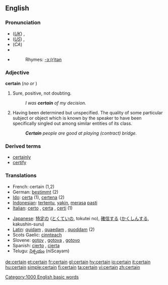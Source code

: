 ==English==

{{rank|often|themselves|half|269|certain|sent|keep|myself}}

===Pronunciation===
*(''[[Received Pronunciation|UK]]'') {{IPA|/sɜːtn/}}, {{SAMPA|/s3:tn/}}
*(''[[General American|US]]'') {{IPA|/sɝtn/}}, {{SAMPA|/s3`tn/}}
*(''CA'') {{IPA|/ˈsɝtən/ or /ˈsɝt̚n̩/}}
*{{Audio|En-ca-certain.ogg|Audio (CA)}}
*{{audio|en-us-certain.ogg|Audio (US)}}
*:Rhymes: [[Rhymes:English:-ɜː(r)tən|-ɜː(r)tən]]

===Adjective===
'''certain'''  (''no'' {{compar}} ''or'' {{superl}})
<!-- the adjective has no comparative or superlative, only the adverb "certainly" (more/most) right?  "Most certainly, squire!"  < -- American sarcastic expression.
'''certain'''  ({{compar}}: '''more certain''', {{superl}}: '''most certain''')
-->

# Sure, positive, not doubting.
#: ''I was '''certain''' of my decision.''
# Having been determined but unspecified.  The quality of some particular subject or object which is known by the speaker to have been specifically singled out among similar entities of its class. 
#: '''''Certain''' people are good at playing (contract) bridge.''

===Derived terms===
*[[certainly]] {{pos_adv}}
*[[certify]] {{pos_vt}}

===Translations===
{{top}}
*French: certain (1,2)
*German: [[bestimmt]] (2)
*[[Ido]]: [[certa]] (1), [[certena]] (2)
*[[Indonesian]]: [[tentu|tertentu]], [[yakin]], [[rasa|merasa]] [[pasti]]
*[[Italian]]: [[certo]] {{m}}, [[certa]] {{f}}, [[certi]] {{p}} (1)
{{mid}}
*[[Japanese]]: [[特定]]の ([[とくてい]]の, tokutei no), [[確信]]する ([[かくしん]]する, kakushin-suru)
*[[Latin]]: [[quidam#Adjective|quidam]] {{m}}, [[quidam#Adjective|quaedam]] {{f}}, [[quidam#Adjective|quoddam]] {{n}} (2)
*Scots Gaelic: [[cinnteach]]
*Slovene: [[gotov]] {{m}}, [[gotova]] {{f}}, [[gotovo]] {{n}}
*Spanish: [[cierto]] {{m}}, [[cierta]] {{f}}
*Telugu: [[నిశ్చయం]] (niScayam)
{{bottom}}

[[Category:1000 English basic words]]

[[de:certain]]
[[et:certain]]
[[fr:certain]]
[[gl:certain]]
[[hy:certain]]
[[io:certain]]
[[it:certain]]
[[hu:certain]]
[[simple:certain]]
[[fi:certain]]
[[ta:certain]]
[[vi:certain]]
[[zh:certain]]